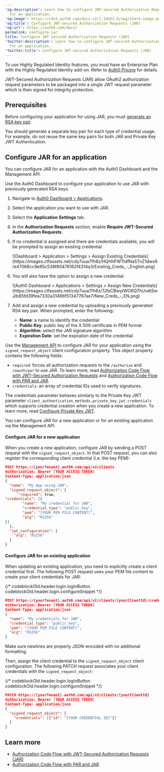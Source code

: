 ---
'og:description': Learn how to configure JWT-secured Authorization Requests (JAR)
  for an application.
'og:image': https://cdn2.auth0.com/docs-v2/1.14553.0/img/share-image.png
'og:title': Configure JWT-secured Authorization Requests (JAR)
'og:url': https://auth0.com/docs/
permalink: configure-jar
title: Configure JWT-secured Authorization Requests (JAR)
'twitter:description': Learn how to configure JWT-secured Authorization Requests (JAR)
  for an application.
'twitter:title': Configure JWT-secured Authorization Requests (JAR)
---
<Callout icon="file-lines" color="#0EA5E9" iconType="regular">

To use Highly Regulated Identity features, you must have an Enterprise Plan with the Highly Regulated Identity add-on. Refer to [Auth0 Pricing](https://auth0.com/pricing/) for details.

</Callout>

<Tooltip tip="JSON Web Token (JWT): Standard ID Token format (and often Access Token format) used to represent claims securely between two parties." cta="View Glossary" href="/docs/glossary?term=JWT">JWT</Tooltip>-Secured Authorization Requests (JAR) allow OAuth2 authorization request parameters to be packaged into a single JWT request parameter which is then signed for integrity protection.

## Prerequisites

Before configuring your application for using JAR, you must [generate an RSA key pair](/docs/secure/application-credentials/generate-rsa-key-pair).

<Warning>

You should generate a separate key pair for each type of credential usage. For example, do not reuse the same key pairs for both JAR and Private Key JWT Authentication.

</Warning>

## Configure JAR for an application

You can configure JAR for an application with the <Tooltip tip="Auth0 Dashboard: Auth0's main product to configure your services." cta="View Glossary" href="/docs/glossary?term=Auth0+Dashboard">Auth0 Dashboard</Tooltip> and the <Tooltip tip="Auth0 Dashboard: Auth0's main product to configure your services." cta="View Glossary" href="/docs/glossary?term=Management+API">Management API</Tooltip>.

<Tabs><Tab title="Auth0 Dashboard">

Use the Auth0 Dashboard to configure your application to use JAR with previously generated RSA keys.

1. Navigate to [Auth0 Dashboard > Applications](https://manage.auth0.com/#/applications).
2. Select the application you want to use with JAR.
3. Select the **Application Settings** tab.
4. In the **Authorization Requests** section, enable **Require JWT-Secured Authorization Requests**.
5. If no credential is assigned and there are credentials available, you will be prompted to assign an existing credential.

   <Frame>![Dashboard > Application > Settings > Assign Existing Credentials](https://images.ctfassets.net/cdy7uua7fh8z/HQHhFWTtdfNa5TnZ1dwx6/e47068cc9e85c538f80476162f4314a3/Existing_Creds_-_English.png)</Frame>
6. You will also have the option to assign a new credential.

   <Frame>![Auth0 Dashboard > Applications > Settings > Assign New Credentials](https://images.ctfassets.net/cdy7uua7fh8z/7JfsCBwytWO6Q7hUvdtSwJ/b85fd39fea7330a31496f51347767ae7/New_Creds_-_EN.png)</Frame>
7. Add and assign a new credential by uploading a previously generated RSA key pair. When prompted, enter the following:

   * **Name**: a name to identify the credential
   * **Public Key**: public key of the X.509 certificate in PEM format
   * **Algorithm**: select the JAR signature algorithm
   * **Expiration Date**: set the expiration date of the credential

</Tab><Tab title="Management API">

Use the [Management API](https://auth0.com/docs/api/management/v2) to configure JAR for your application using the `signed_request_object` client configuration property. This object property contains the following fields:

* `required`: forces all authorization requests to the `/authorize` and `/oauth/par` to use JAR. To learn more, read [Authorization Code Flow with JWT-Secured Authorization Requests](/docs/get-started/authentication-and-authorization-flow/authorization-code-flow/authorization-code-flow-with-jar) and [Authorization Code Flow with PAR and JAR](/docs/get-started/authentication-and-authorization-flow/authorization-code-flow/authorization-code-flow-with-par-and-jar).
* `credentials`: an array of credential IDs used to verify signatures.

<Callout icon="file-lines" color="#0EA5E9" iconType="regular">

The credentials parameter behaves similarly to the Private Key JWT parameter `client_authentication_methods.private_key_jwt.credentials` which supports credential creation when you create a new application. To learn more, read [Configure Private Key JWT](/docs/get-started/applications/configure-private-key-jwt).

</Callout>

You can configure JAR for a new application or for an existing application via the Management API.

#### Configure JAR for a new application

When you create a new application, configure JAR by sending a POST request with the `signed_request_object`. In that POST request, you can also register the corresponding client credential (i.e. the key PEM):

```json lines
POST https://{yourTenant}.auth0.com/api/v2/clients
Authorization: Bearer [YOUR ACCESS TOKEN]
Content-Type: application/json
{
  "name": "My App using JAR",
  "signed_request_object": {
      "required": true,
"credentials": [{
        "name": "My credential for JAR",
        "credential_type": "public_key",
        "pem": "[YOUR PEM FILE CONTENT]",
        "alg": "RS256"
}]
  },
  "jwt_configuration": {
    "alg": "RS256"
  }
}
```






#### Configure JAR for an existing application

When updating an existing application, you need to explicitly create a client credential first. The following POST request uses your PEM file content to create your client credentials for JAR:

{/* codeblockOld.header.login.logInButton codeblockOld.header.login.configureSnippet */}


```json lines
POST https://{yourTenant}.auth0.com/api/v2/clients/{yourClientId}/credentials
Authorization: Bearer [YOUR ACCESS TOKEN]
Content-Type: application/json
{
  "name": "My credentials for JAR",
  "credential_type": "public_key",
  "pem": "[YOUR PEM FILE CONTENT]",
  "alg": "RS256"
}
```






<Callout icon="file-lines" color="#0EA5E9" iconType="regular">

Make sure newlines are properly JSON-encoded with no additional formatting.

</Callout>

Then, assign the client credential to the `signed_request_object` client configuration. The following PATCH request associates your client credentials with the `signed_request_object`:

{/* codeblockOld.header.login.logInButton codeblockOld.header.login.configureSnippet */}


```json lines
PATCH https://{yourTenant}.auth0.com/api/v2/clients/{yourClientId}
Authorization: Bearer [YOUR ACCESS TOKEN]
Content-Type: application/json
{
  "signed_request_object": {
    "credentials": [{"id": "[YOUR CREDENTIAL ID]"}]
  }
}
```






</Tab></Tabs>

## Learn more

* [Authorization Code Flow with JWT-Secured Authorization Requests (JAR)](/docs/get-started/authentication-and-authorization-flow/authorization-code-flow/authorization-code-flow-with-jar)
* [Authorization Code Flow with PAR and JAR](/docs/get-started/authentication-and-authorization-flow/authorization-code-flow/authorization-code-flow-with-par-and-jar)